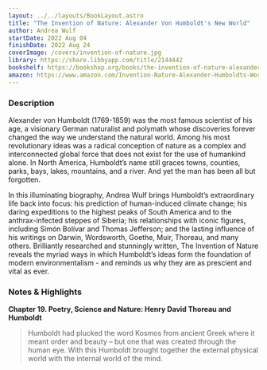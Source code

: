 ```yaml
---
layout: ../../layouts/BookLayout.astro
title: "The Invention of Nature: Alexander Von Humboldt's New World"
author: Andrea Wulf
startDate: 2022 Aug 04
finishDate: 2022 Aug 24
coverImage: /covers/invention-of-nature.jpg
library: https://share.libbyapp.com/title/2144442
bookshelf: https://bookshop.org/books/the-invention-of-nature-alexander-von-humboldt-s-new-world-9780385350662/9780345806291
amazon: https://www.amazon.com/Invention-Nature-Alexander-Humboldts-World/dp/0345806298/
---
```


<ReadingTime
  startDate  = {frontmatter.startDate}
  finishDate = {frontmatter.finishDate}
/>

### Description
Alexander von Humboldt (1769-1859) was the most famous scientist of his age, a visionary German naturalist and polymath whose discoveries forever changed the way we understand the natural world. Among his most revolutionary ideas was a radical conception of nature as a complex and interconnected global force that does not exist for the use of humankind alone. In North America, Humboldt’s name still graces towns, counties, parks, bays, lakes, mountains, and a river. And yet the man has been all but forgotten.

In this illuminating biography, Andrea Wulf brings Humboldt’s extraordinary life back into focus: his prediction of human-induced climate change; his daring expeditions to the highest peaks of South America and to the anthrax-infected steppes of Siberia; his relationships with iconic figures, including Simón Bolívar and Thomas Jefferson; and the lasting influence of his writings on Darwin, Wordsworth, Goethe, Muir, Thoreau, and many others. Brilliantly researched and stunningly written, The Invention of Nature reveals the myriad ways in which Humboldt’s ideas form the foundation of modern environmentalism - and reminds us why they are as prescient and vital as ever.

### Notes & Highlights
**Chapter 19. Poetry, Science and Nature: Henry David Thoreau and Humboldt**
> Humboldt had plucked the word Kosmos from ancient Greek where it meant order and beauty – but one that was created through the human eye. With this Humboldt brought together the external physical world with the internal world of the mind.

<Fragment slot="buy">
  <BuyBook
    library   = {frontmatter.library}
    bookshelf = {frontmatter.bookshelf}
    amazon    = {frontmatter.amazon}
  />
</Fragment>

